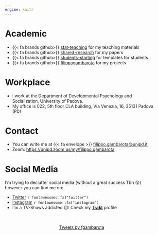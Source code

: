 ```yaml
---
engine: knitr
---
```


# Academic

- {{< fa brands github>}} [stat-teaching](https://github.com/stat-teaching) for my teaching materials
- {{< fa brands github>}} [shared-research](https://github.com/shared-research) for my papers
- {{< fa brands github>}} [students-starting](https://github.com/students-starting) for templates for students
- {{< fa brands github>}} [filippogambarota](https://github.com/students-starting) for my projects

# Workplace

- I work at the Department of Developmental Psychology and Socialization, University of Padova.
- My office is 022, 5th floor CLA building, Via Venezia, 16, 35131 Padova (PD)

# Contact

- You can write me at {{< fa envelope >}} [filippo.gambarota@unipd.it](mailto:filippo.gambarota@unipd.it)
- Zoom: [https://unipd.zoom.us/my/filippo.gambarota
](https://unipd.zoom.us/my/filippo.gambarota)
        
# Social Media

I'm trying to declutter social media (without a great success Tbh 😵) however you can find me on:

- [Twitter](https://twitter.com/fgambarota) `r fontawesome::fa("twitter")`
- [Instagram](https://www.instagram.com/filippogambarota/) `r fontawesome::fa("instagram")`
- I'm a TV-Shows addicted 😵! Check my [**Trakt**](https://trakt.tv/users/filippo-gambarota) profile

</br>
</br>
<center>
<a class="twitter-timeline" data-width="500" data-height="400" href="https://twitter.com/fgambarota?ref_src=twsrc%5Etfw">Tweets by fgambarota</a>
<script async src="https://platform.twitter.com/widgets.js" charset="utf-8"></script>
</center>
